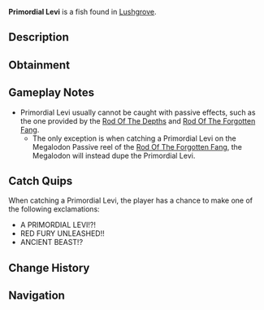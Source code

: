 {{FishInfobox
|image          = Primordial Levi.png
|rarity         = Secret
|sea            = Second Sea
|location       = [[Lushgrove]]
|sublocation    = 
|sources        = Fishing Rod
|nopassive      = 1
|radar_location = 
|prog_speed     = -85
|xp             = 6000
|weather        = Windy
|time           = Night
|season         = Autumn
|bait           = Luminous Larva
|base_weight    = 1200
|base_value     = 12000
|weight_range   = 750
|base_chance    = 1
|base_resil     = 3
}}
'''Primordial Levi''' is a {{Rarity|Secret}} fish found in [[Lushgrove]].

== Description ==
{{Description|A near-black fish with bright red accents, its menacing form a relic of a primal age.|Bestiary Entry}}

== Obtainment ==
{{Description|It stirs when the winds howl through the faded light.|Bestiary Hint}}
{{Fish Availability|
Lushgrove
|top_rods      = 
Free Spirit Rod\655.28\5463.97;
Azure Of Lagoon\588.32\4512.35;
Egg Rod\585.71\4574.83;
Blazebringer Rod\551.21\4187.52;
Great Dreamer Rod\526.54\4074.05;
Resourceful Rod\508.73\3844.29;
Destiny Rod\371.05\2656.2;
Event Horizon Rod\244.66\2612.24;
Astral Rod\244.66\2612.24;
Magma Rod\272.24\2951.08;
Verdant Shear Rod\513.72\4012.51;
Seraphic Rod\453.45\3541.74;
Challenger's Rod\443.77\3606.13;
Ethereal Prism Rod\428.58\3212.78;
Trident Rod\425.54\3323.75;
No-Life Rod\394.97\3226.26;
Rod Of The Forgotten Fang\372.49\2923.32;
Rod Of The Exalted One\343.09\2630.21;
Depthseeker Rod\330.15\2800.8;
Rod Of The Depths\316.18\2517.95;
Avalanche Rod\299.14\2543.45;
Volcanic Rod\294.38\2443.03;
Steady Rod\281.8\2490.89;
Zeus Rod\281.07\2332.62
|recommended   = Free Spirit Rod
}}

== Gameplay Notes ==
* Primordial Levi usually cannot be caught with passive effects, such as the one provided by the [[Rod Of The Depths]] and [[Rod Of The Forgotten Fang]].
** The only exception is when catching a Primordial Levi on the Megalodon Passive reel of the [[Rod Of The Forgotten Fang]], the Megalodon will instead dupe the Primordial Levi.

== Catch Quips ==
When catching a Primordial Levi, the player has a chance to make one of the following exclamations:
* A PRIMORDIAL LEVI!?!
* RED FURY UNLEASHED!!
* ANCIENT BEAST!?

== Change History ==
{{Change History|{{subst:Current Version}}}}

== Navigation ==
{{Fish Navbox|Lushgrove}}